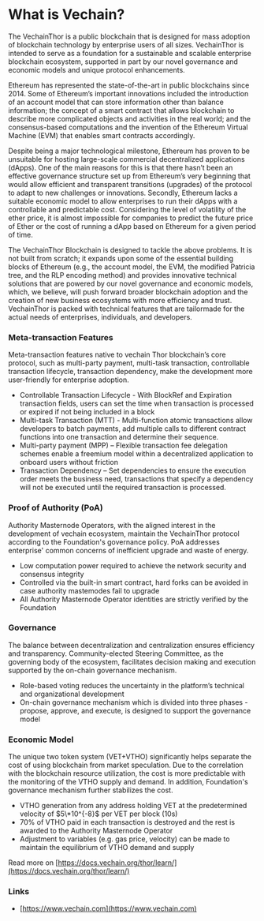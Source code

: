 # What is Vechain?

The VechainThor is a public blockchain that is designed for mass adoption of blockchain technology by enterprise users of all sizes. VechainThor is intended to serve as a foundation for a sustainable and scalable enterprise blockchain ecosystem, supported in part by our novel governance and economic models and unique protocol enhancements.

Ethereum has represented the state-of-the-art in public blockchains since 2014. Some of Ethereum’s important innovations included the introduction of an account model that can store information other than balance information; the concept of a smart contract that allows blockchain to describe more complicated objects and activities in the real world; and the consensus-based computations and the invention of the Ethereum Virtual Machine (EVM) that enables smart contracts accordingly.

Despite being a major technological milestone, Ethereum has proven to be unsuitable for hosting large-scale commercial decentralized applications (dApps). One of the main reasons for this is that there hasn’t been an effective governance structure set up from Ethereum’s very beginning that would allow efficient and transparent transitions (upgrades) of the protocol to adapt to new challenges or innovations. Secondly, Ethereum lacks a suitable economic model to allow enterprises to run their dApps with a controllable and predictable cost. Considering the level of volatility of the ether price, it is almost impossible for companies to predict the future price of Ether or the cost of running a dApp based on Ethereum for a given period of time.

The VechainThor Blockchain is designed to tackle the above problems. It is not built from scratch; it expands upon some of the essential building blocks of Ethereum (e.g., the account model, the EVM, the modified Patricia tree, and the RLP encoding method) and provides innovative technical solutions that are powered by our novel governance and economic models, which, we believe, will push forward broader blockchain adoption and the creation of new business ecosystems with more efficiency and trust. VechainThor is packed with technical features that are tailormade for the actual needs of enterprises, individuals, and developers.

### Meta-transaction Features <a href="#user-content-meta-transaction-features" id="user-content-meta-transaction-features"></a>

Meta-transaction features native to vechain Thor blockchain’s core protocol, such as multi-party payment, multi-task transaction, controllable transaction lifecycle, transaction dependency, make the development more user-friendly for enterprise adoption.

* Controllable Transaction Lifecycle - With BlockRef and Expiration transaction fields, users can set the time when transaction is processed or expired if not being included in a block
* Multi-task Transaction (MTT) - Multi-function atomic transactions allow developers to batch payments, add multiple calls to different contract functions into one transaction and determine their sequence.
* Multi-party payment (MPP) – Flexible transaction fee delegation schemes enable a freemium model within a decentralized application to onboard users without friction
* Transaction Dependency – Set dependencies to ensure the execution order meets the business need, transactions that specify a dependency will not be executed until the required transaction is processed.

### Proof of Authority (PoA) <a href="#user-content-proof-of-authority-poa" id="user-content-proof-of-authority-poa"></a>

Authority Masternode Operators, with the aligned interest in the development of vechain ecosystem, maintain the VechainThor protocol according to the Foundation's governance policy. PoA addresses enterprise' common concerns of inefficient upgrade and waste of energy.

* Low computation power required to achieve the network security and consensus integrity
* Controlled via the built-in smart contract, hard forks can be avoided in case authority mastemodes fail to upgrade
* All Authority Masternode Operator identities are strictly verified by the Foundation

### Governance <a href="#user-content-governance" id="user-content-governance"></a>

The balance between decentralization and centralization ensures efficiency and transparency. Community-elected Steering Committee, as the governing body of the ecosystem, facilitates decision making and execution supported by the on-chain governance mechanism.

* Role-based voting reduces the uncertainty in the platform’s technical and organizational development
* On-chain governance mechanism which is divided into three phases - propose, approve, and execute, is designed to support the governance model

### Economic Model <a href="#user-content-economic-model" id="user-content-economic-model"></a>

The unique two token system (VET+VTHO) significantly helps separate the cost of using blockchain from market speculation. Due to the correlation with the blockchain resource utilization, the cost is more predictable with the monitoring of the VTHO supply and demand. In addition, Foundation's governance mechanism further stabilizes the cost.

* VTHO generation from any address holding VET at the predetermined velocity of $5\*10^{-8}$ per VET per block (10s)
* 70% of VTHO paid in each transaction is destroyed and the rest is awarded to the Authority Masternode Operator
* Adjustment to variables (e.g. gas price, velocity) can be made to maintain the equilibrium of VTHO demand and supply

Read more on [https://docs.vechain.org/thor/learn/](https://docs.vechain.org/thor/learn/)

### Links <a href="#user-content-links" id="user-content-links"></a>

* [https://www.vechain.com](https://www.vechain.com)
